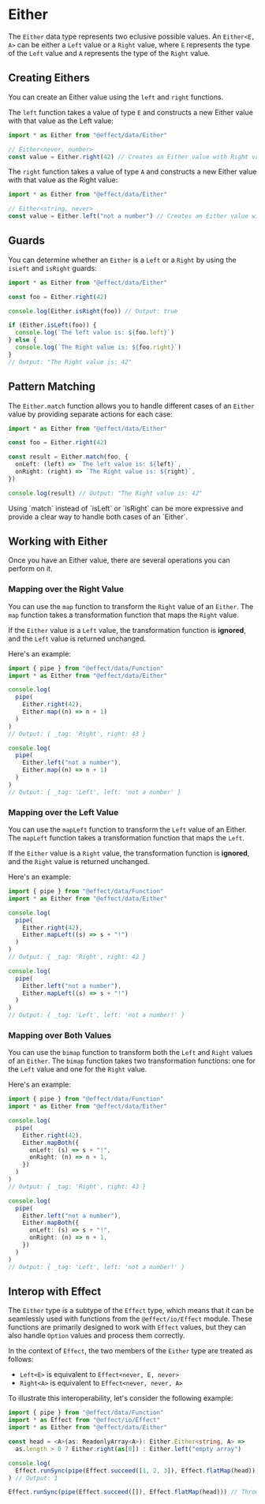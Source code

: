 
# Either

The `Either` data type represents two eclusive possible values.
An `Either<E, A>` can be either a `Left` value or a `Right` value, where `E` represents the type of the `Left` value and `A` represents the type of the `Right` value.

## Creating Eithers

You can create an Either value using the `left` and `right` functions.

The `left` function takes a value of type `E` and constructs a new Either value with that value as the Left value:

```ts
import * as Either from "@effect/data/Either"

// Either<never, number>
const value = Either.right(42) // Creates an Either value with Right value 42
```

The `right` function takes a value of type `A` and constructs a new Either value with that value as the Right value:

```ts
import * as Either from "@effect/data/Either"

// Either<string, never>
const value = Either.left("not a number") // Creates an Either value with Left value "not a number"
```

## Guards

You can determine whether an `Either` is a `Left` or a `Right` by using the `isLeft` and `isRight` guards:

```ts
import * as Either from "@effect/data/Either"

const foo = Either.right(42)

console.log(Either.isRight(foo)) // Output: true

if (Either.isLeft(foo)) {
  console.log(`The left value is: ${foo.left}`)
} else {
  console.log(`The Right value is: ${foo.right}`)
}
// Output: "The Right value is: 42"
```

## Pattern Matching

The `Either.match` function allows you to handle different cases of an `Either` value by providing separate actions for each case:

```ts
import * as Either from "@effect/data/Either"

const foo = Either.right(42)

const result = Either.match(foo, {
  onLeft: (left) => `The left value is: ${left}`,
  onRight: (right) => `The Right value is: ${right}`,
})

console.log(result) // Output: "The Right value is: 42"
```

<Idea>
  Using `match` instead of `isLeft` or `isRight` can be more expressive and
  provide a clear way to handle both cases of an `Either`.
</Idea>

## Working with Either

Once you have an Either value, there are several operations you can perform on it.

### Mapping over the Right Value

You can use the `map` function to transform the `Right` value of an `Either`.
The `map` function takes a transformation function that maps the `Right` value.

If the `Either` value is a `Left` value, the transformation function is **ignored**, and the `Left` value is returned unchanged.

Here's an example:

```ts
import { pipe } from "@effect/data/Function"
import * as Either from "@effect/data/Either"

console.log(
  pipe(
    Either.right(42),
    Either.map((n) => n + 1)
  )
)
// Output: { _tag: 'Right', right: 43 }

console.log(
  pipe(
    Either.left("not a number"),
    Either.map((n) => n + 1)
  )
)
// Output: { _tag: 'Left', left: 'not a number' }
```

### Mapping over the Left Value

You can use the `mapLeft` function to transform the `Left` value of an Either. The `mapLeft` function takes a transformation function that maps the `Left`.

If the `Either` value is a `Right` value, the transformation function is **ignored**, and the `Right` value is returned unchanged.

Here's an example:

```ts
import { pipe } from "@effect/data/Function"
import * as Either from "@effect/data/Either"

console.log(
  pipe(
    Either.right(42),
    Either.mapLeft((s) => s + "!")
  )
)
// Output: { _tag: 'Right', right: 42 }

console.log(
  pipe(
    Either.left("not a number"),
    Either.mapLeft((s) => s + "!")
  )
)
// Output: { _tag: 'Left', left: 'not a number!' }
```

### Mapping over Both Values

You can use the `bimap` function to transform both the `Left` and `Right` values of an `Either`. The `bimap` function takes two transformation functions: one for the `Left` value and one for the `Right` value.

Here's an example:

```ts
import { pipe } from "@effect/data/Function"
import * as Either from "@effect/data/Either"

console.log(
  pipe(
    Either.right(42),
    Either.mapBoth({
      onLeft: (s) => s + "!",
      onRight: (n) => n + 1,
    })
  )
)
// Output: { _tag: 'Right', right: 43 }

console.log(
  pipe(
    Either.left("not a number"),
    Either.mapBoth({
      onLeft: (s) => s + "!",
      onRight: (n) => n + 1,
    })
  )
)
// Output: { _tag: 'Left', left: 'not a number!' }
```

## Interop with Effect

The `Either` type is a subtype of the `Effect` type, which means that it can be seamlessly used with functions from the `@effect/io/Effect` module. These functions are primarily designed to work with `Effect` values, but they can also handle `Option` values and process them correctly.

In the context of `Effect`, the two members of the `Either` type are treated as follows:

- `Left<E>` is equivalent to `Effect<never, E, never>`
- `Right<A>` is equivalent to `Effect<never, never, A>`

To illustrate this interoperability, let's consider the following example:

```ts
import { pipe } from "@effect/data/Function"
import * as Effect from "@effect/io/Effect"
import * as Either from "@effect/data/Either"

const head = <A>(as: ReadonlyArray<A>): Either.Either<string, A> =>
  as.length > 0 ? Either.right(as[0]) : Either.left("empty array")

console.log(
  Effect.runSync(pipe(Effect.succeed([1, 2, 3]), Effect.flatMap(head)))
) // Output: 1

Effect.runSync(pipe(Effect.succeed([]), Effect.flatMap(head))) // Throws "empty array"
```
